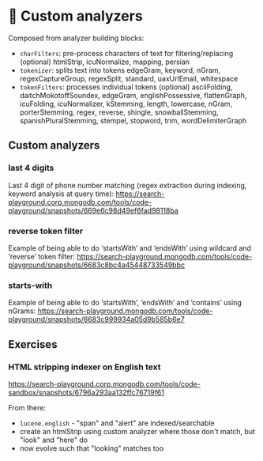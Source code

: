 # 📘 Custom analyzers

Composed from analyzer building blocks: 

* `charFilters`: pre-process characters of text for filtering/replacing (optional)
  htmlStrip, icuNormalize, mapping, persian
* `tokenizer`: splits text into tokens
  edgeGram, keyword, nGram, regexCaptureGroup, regexSplit, standard, uaxUrlEmail, whitespace
* `tokenFilters`: processes individual tokens (optional)
  asciiFolding, daitchMokotoffSoundex, edgeGram, englishPossessive,
  flattenGraph, icuFolding, icuNormalizer, kStemming, length, lowercase,
  nGram, porterStemming, regex, reverse, shingle, snowballStemming, spanishPluralStemming,
  stempel, stopword, trim, wordDelimiterGraph

## Custom analyzers

### last 4 digits
Last 4 digit of phone number matching (regex extraction during indexing, keyword analysis at query time): https://search-playground.corp.mongodb.com/tools/code-playground/snapshots/669e6c98d49ef6fad98118ba

### reverse token filter
Example of being able to do ‘startsWith’ and ‘endsWith’ using wildcard and ‘reverse’ token filter:
https://search-playground.mongodb.com/tools/code-playground/snapshots/6683c8bc4a45448733549bbc

### starts-with
Example of being able to do ‘startsWith’, ‘endsWith’ and ‘contains’ using nGrams: https://search-playground.mongodb.com/tools/code-playground/snapshots/6683c999934a05d9b585b6e7 

## Exercises

### HTML stripping indexer on English text

https://search-playground.corp.mongodb.com/tools/code-sandbox/snapshots/6796a293aa132ffc76719f61

From there:
  * `lucene.english` - "span" and "alert" are indexed/searchable
  * create an htmlStrip using custom analyzer where those don't match, but "look" and "here" do
  * now evolve such that "looking" matches too